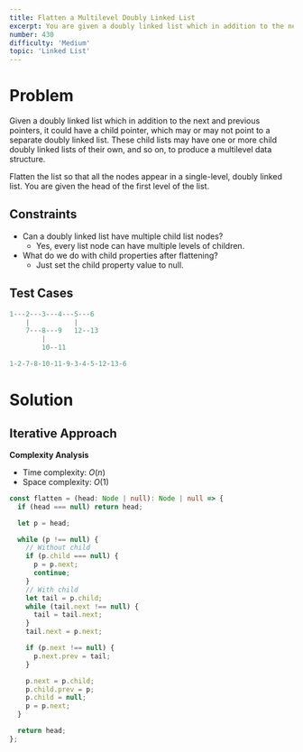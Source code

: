 ```yaml
---
title: Flatten a Multilevel Doubly Linked List
excerpt: You are given a doubly linked list which in addition to the next and previous pointers, it could have a child pointer, which may or may not point to a separate doubly linked list. These child lists may have one or more children of their own, and so on.
number: 430
difficulty: 'Medium'
topic: 'Linked List'
---
```


<LeetCodeLink 
  link="https://leetcode.com/problems/flatten-a-multilevel-doubly-linked-list/"
  title="Flatten a Multilevel Doubly Linked List" 
  description="You are given a doubly linked list which in addition to the next and previous pointers, it could have a child pointer, which may or may not point to a separate doubly linked list. These child lists may have one or more children of their own, and so on."
/>

# Problem

Given a doubly linked list which in addition to the next and previous pointers, it could have a child pointer, which may or may not point to a separate doubly linked list. These child lists may have one or more child doubly linked lists of their own, and so on, to produce a multilevel data structure.

Flatten the list so that all the nodes appear in a single-level, doubly linked list. You are given the head of the first level of the list.

## Constraints

- Can a doubly linked list have multiple child list nodes?
    - Yes, every list node can have multiple levels of children.
- What do we do with child properties after flattening?
    - Just set the child property value to null.

## Test Cases

```jsx
1---2---3---4---5---6
    |           |  
    7---8---9   12--13
        |
        10--11

1-2-7-8-10-11-9-3-4-5-12-13-6
```

# Solution

## Iterative Approach

**Complexity Analysis**

- Time complexity: $O(n)$
- Space complexity: $O(1)$

```typescript
const flatten = (head: Node | null): Node | null => {
  if (head === null) return head;

  let p = head;

  while (p !== null) {
    // Without child
    if (p.child === null) {
      p = p.next;
      continue;
    }
    // With child
    let tail = p.child;
    while (tail.next !== null) {
      tail = tail.next;
    }
    tail.next = p.next;

    if (p.next !== null) {
      p.next.prev = tail;
    }

    p.next = p.child;
    p.child.prev = p;
    p.child = null;
    p = p.next;
  }

  return head;
};
```